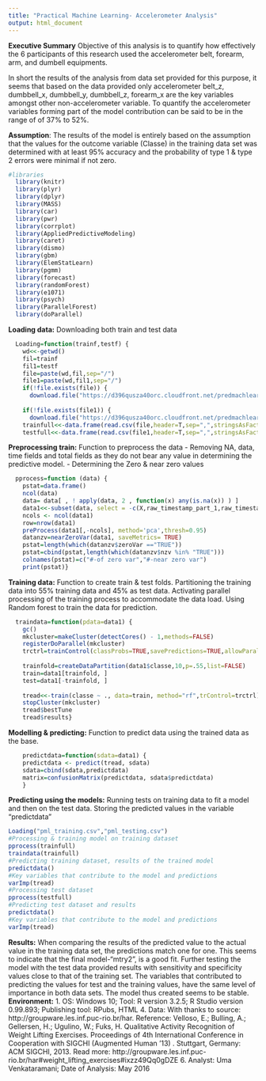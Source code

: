 ---
title: "Practical Machine Learning- Accelerometer Analysis"
output: html_document
---
**Executive Summary**
Objective of this analysis is to quantify how effectively the 6 participants of this research used the accelerometer belt, forearm, arm, and dumbell equipments.

In short the results of the analysis from data set provided for this purpose, it seems that based on the data provided only accelerometer belt_z, dumbbell_x, dumbbell_y, dumbbell_z, forearm_x are the key variables amongst other non-accelerometer variable. To quantify the accelerometer variables forming part of the model contribution can be said to be in the range of of 37% to 52%. 

**Assumption**: The results of the model is entirely based on the assumption that the values for the outcome variable (Classe) in the training data set was determined with at least 95% accuracy and the probability of type 1 & type 2 errors were minimal if not zero.
```{r echo=FALSE,message=FALSE, warning=FALSE,comment=" ",tidy=TRUE,strip.white=FALSE,collapse=TRUE}
#libraries
  library(knitr)
  library(plyr)
  library(dplyr)
  library(MASS)
  library(car)
  library(pwr)
  library(corrplot)
  library(AppliedPredictiveModeling)
  library(caret)
  library(dismo)
  library(gbm)
  library(ElemStatLearn)
  library(pgmm)
  library(forecast)
  library(randomForest)
  library(e1071)
  library(psych)
  library(ParallelForest)
  library(doParallel)
```
**Loading data:** Downloading both train and test data
```{r echo=TRUE,message=FALSE, warning=FALSE,comment=" ",tidy=TRUE,strip.white=FALSE,collapse=TRUE}
  Loading=function(trainf,testf) {
    wd<<-getwd()
    fil=trainf
    fil1=testf
    file=paste(wd,fil,sep="/")
    file1=paste(wd,fil1,sep="/")
    if(!file.exists(file)) {
      download.file("https://d396qusza40orc.cloudfront.net/predmachlearn/pml-training.csv",file)}
    
    if(!file.exists(file1)) {
      download.file("https://d396qusza40orc.cloudfront.net/predmachlearn/pml-testing.csv",file1)}
    trainfull<<-data.frame(read.csv(file,header=T,sep=",",stringsAsFactors = T, na.strings=c("?",NA,"NA"," ",NULL,"#DIV/0!"), blank.lines.skip = T))
    testfull<<-data.frame(read.csv(file1,header=T,sep=",",stringsAsFactors = T, na.strings=c("?",NA,"NA"," ",NULL,"#DIV/0!"), blank.lines.skip = T))}
```
**Preprocessing train:**  Function to preprocess the data
- Removing NA, data, time fields and total fields  as they do not bear any value in determining the predictive model. 
- Determining the Zero & near zero values
```{r echo=TRUE,message=FALSE, warning=FALSE,comment=" ",tidy=TRUE,strip.white=FALSE,collapse=TRUE}
  pprocess=function (data) {
    pstat=data.frame()
    ncol(data)
    data= data[ , ! apply(data, 2 , function(x) any(is.na(x)) ) ]
    data1<<-subset(data, select = -c(X,raw_timestamp_part_1,raw_timestamp_part_2,cvtd_timestamp,new_window,num_window,total_accel_arm,total_accel_belt,total_accel_dumbbell,total_accel_forearm))
    ncols <- ncol(data1)
    row=nrow(data1)
    preProcess(data1[,-ncols], method='pca',thresh=0.95)
    datanzv=nearZeroVar(data1, saveMetrics= TRUE)
    pstat=length(which(datanzv$zeroVar =="TRUE"))
    pstat=cbind(pstat,length(which(datanzv$nzv %in% "TRUE")))
    colnames(pstat)=c("#-of zero var","#-near zero var")
    print(pstat)}
```
**Training data:** Function to create train & test folds. Partitioning the training data into 55% training data and 45% as test data. Activating parallel processing of the training process to accommodate the data load. Using Random forest to train the data for prediction.
```{r echo=TRUE,message=FALSE, warning=FALSE,comment=" ",tidy=TRUE,strip.white=FALSE,collapse=TRUE}
  traindata=function(pdata=data1) {
    gc()
    mkcluster=makeCluster(detectCores() - 1,methods=FALSE)
    registerDoParallel(mkcluster)
    trctrl=trainControl(classProbs=TRUE,savePredictions=TRUE,allowParallel=TRUE,method="oob")
    
    trainfold=createDataPartition(data1$classe,10,p=.55,list=FALSE)
    train=data1[trainfold, ]
    test=data1[-trainfold, ]
    
    tread<<-train(classe ~ ., data=train, method="rf",trControl=trctrl)
    stopCluster(mkcluster)
    tread$bestTune
    tread$results}
```
**Modelling & predicting:** Function to predict data using the trained data as the base.
```{r echo=TRUE,message=FALSE, warning=FALSE,comment=" ",tidy=TRUE,strip.white=FALSE,collapse=TRUE}
    predictdata=function(sdata=data1) {
    predictdata <- predict(tread, sdata)
    sdata=cbind(sdata,predictdata)
    matrix=confusionMatrix(predictdata, sdata$predictdata)
    }
```
**Predicting using the models:** Running tests on training data to fit a model and then on the test data. Storing the predicted values in the variable "predictdata"
```{r echo=TRUE,message=FALSE, warning=FALSE,comment=" ",tidy=TRUE,strip.white=FALSE,collapse=TRUE}
Loading("pml_training.csv","pml_testing.csv")
#Processing & training model on training dataset
pprocess(trainfull)
traindata(trainfull)
#Predicting training dataset, results of the trained model
predictdata()
#Key variables that contribute to the model and predictions
varImp(tread)
#Processing test dataset
pprocess(testfull)
#Predicting test dataset and results
predictdata()
#Key variables that contribute to the model and predictions
varImp(tread)
```
**Results:** When comparing the results of the predicted value to the actual value in the training data set, the predictions match one for one. This seems to indicate that the final model-"mtry2", is a good fit. Further testing the model with the test data provided results with sensitivity and specificity values close to that of the training set. The variables that contributed to predicting the values for test and the training values, have the same level of importance in both data sets. The model thus created seems to be stable.
**Environment:**
1. OS: Windows 10; Tool: R version 3.2.5; R Studio version 0.99.893; Publishing tool: RPubs, HTML
4. Data: With thanks to source: http://groupware.les.inf.puc-rio.br/har. Reference: Velloso, E.; Bulling, A.; Gellersen, H.; Ugulino, W.; Fuks, H. Qualitative Activity Recognition of Weight Lifting Exercises. Proceedings of 4th International Conference in Cooperation with SIGCHI (Augmented Human '13) . Stuttgart, Germany: ACM SIGCHI, 2013. Read more: http://groupware.les.inf.puc-rio.br/har#weight_lifting_exercises#ixzz49Qq0gDZE 
6. Analyst: Uma Venkataramani; Date of Analysis: May 2016 
